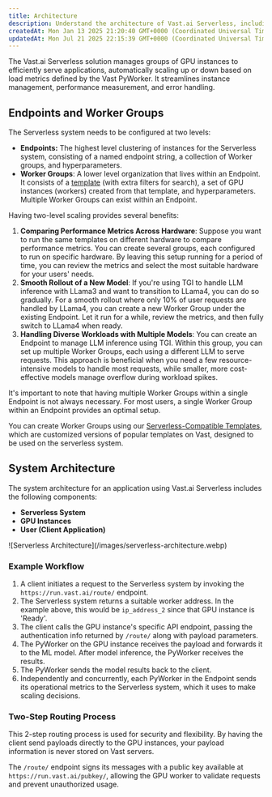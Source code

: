 ```yaml
---
title: Architecture
description: Understand the architecture of Vast.ai Serverless, including the Serverless System, GPU Instances, and User (Client Application). Learn how the system works, how to use the routing process, and how to create Worker Groups.
createdAt: Mon Jan 13 2025 21:20:40 GMT+0000 (Coordinated Universal Time)
updatedAt: Mon Jul 21 2025 22:15:39 GMT+0000 (Coordinated Universal Time)
---
```


The Vast.ai Serverless solution manages groups of GPU instances to efficiently serve applications, automatically scaling up or down based on load metrics defined by the Vast PyWorker. It streamlines instance management, performance measurement, and error handling.

## Endpoints and Worker Groups

The Serverless system needs to be configured at two levels:

- **Endpoints:** The highest level clustering of instances for the Serverless system, consisting of a named endpoint string, a collection of Worker groups, and hyperparameters.
- **Worker Groups**: A lower level organization that lives within an Endpoint. It consists of a [template](https://docs.vast.ai/instances/templates) (with extra filters for search), a set of GPU instances (workers) created from that template, and hyperparameters. Multiple Worker Groups can exist within an Endpoint.

Having two-level scaling provides several benefits:

1. **Comparing Performance Metrics Across Hardware**: Suppose you want to run the same templates on different hardware to compare performance metrics. You can create several groups, each configured to run on specific hardware. By leaving this setup running for a period of time, you can review the metrics and select
   the most suitable hardware for your users' needs.
2. **Smooth Rollout of a New Model**: If you're using TGI to handle LLM inference with LLama3 and want to transition to LLama4, you can do so gradually. For a smooth rollout where only 10% of user requests are handled by LLama4, you can create a new Worker Group under the existing Endpoint. Let it run for a while,
   review the metrics, and then fully switch to LLama4 when ready.
3. **Handling Diverse Workloads with Multiple Models**: You can create an Endpoint to manage LLM inference using TGI. Within this group, you can set up multiple
   Worker Groups, each using a different LLM to serve requests. This approach is beneficial when you need a few resource-intensive models to handle most requests, while smaller, more cost-effective models manage overflow during workload spikes.

It's important to note that having multiple Worker Groups within a single Endpoint is not always necessary. For most users, a single Worker Group within an Endpoint provides an optimal setup.

You can create Worker Groups using our [Serverless-Compatible Templates](https://docs.vast.ai/serverless/text-generation-inference-tgi), which are customized versions of popular templates on Vast, designed to be used on the serverless system.

## System Architecture

The system architecture for an application using Vast.ai Serverless includes the following components:

- **Serverless System**&#x20;
- **GPU Instances**&#x20;
- **User (Client Application)**

<Frame caption="Serverless Architecture">
![Serverless Architecture](/images/serverless-architecture.webp)
</Frame>

### Example Workflow&#x20;

1. A client initiates a request to the Serverless system by invoking the `https://run.vast.ai/route/` endpoint.
2. The Serverless system returns a suitable worker address. In the example above, this would be `ip_address_2` since that GPU instance is 'Ready'.
3. The client calls the GPU instance's specific API endpoint, passing the authentication info returned by `/route/` along with payload parameters.
4. The PyWorker on the GPU instance receives the payload and forwards it to the ML model. After model inference, the PyWorker receives the results.
5. The PyWorker sends the model results back to the client.
6. Independently and concurrently, each PyWorker in the Endpoint sends its operational metrics to the Serverless system, which it uses to make scaling decisions.

### Two-Step Routing Process

This 2-step routing process is used for security and flexibility. By having the client send payloads directly to the GPU instances, your payload information is never stored on Vast servers.

The `/route/` endpoint signs its messages with a public key available at `https://run.vast.ai/pubkey/`, allowing the GPU worker to validate requests and prevent unauthorized usage.
